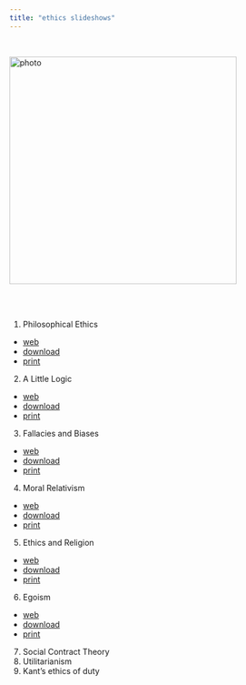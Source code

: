 ```yaml
---
title: "ethics slideshows"
---
```


<br>

![photo](img/001.jpg){class="photo" width=400px}\


<br><br>

1. Philosophical Ethics
- [web](01-introduction.html)
- [download](./pdf/01-introduction.pdf)
- [print](./pdf/01-introduction-print.pdf)
2. A Little Logic
- [web](02-logic.html)
- [download](./pdf/02-logic.pdf)
- [print](./pdf/02-logic-print.pdf)
3. Fallacies and Biases
- [web](03-fallacies.html)
- [download](./pdf/03-fallacies.pdf)
- [print](./pdf/03-fallacies-print.pdf)
4. Moral Relativism
- [web](04-relativism.html)
- [download](./pdf/04-relativism.pdf)
- [print](./pdf/04-relativism-print.pdf)
5. Ethics and Religion
- [web](05-religion.html)
- [download](./pdf/05-religion.pdf)
- [print](./pdf/05-religion-print.pdf)
6. Egoism
- [web](06-egoism.html)
- [download](./pdf/06-egoism.pdf)
- [print](./pdf/06-egoism-print.pdf)
7. Social Contract Theory <!--
- [web](07-contract.html)
- [download](./pdf/07-contract.pdf)
- [print](./pdf/07-contract-print.pdf)-->
8. Utilitarianism <!--
- [web](08-utilitarianism.html)
- [download](./pdf/08-utilitarianism.pdf)
- [print](./pdf/08-utilitarianism-print.pdf)-->
9. Kant's ethics of duty <!--
- [web](09-kant.html)
- [download](./pdf/09-kant.pdf)
- [print](./pdf/09-kant-print.pdf)-->




